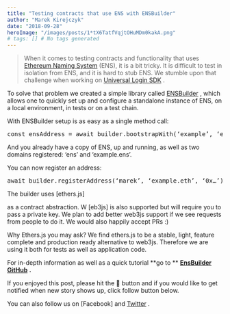 ```yaml
---
title: "Testing contracts that use ENS with ENSBuilder"
author: "Marek Kirejczyk"
date: "2018-09-28"
heroImage: "/images/posts/1*tX6TatfVqjtOHuMDm0kakA.png"
# tags: [] # No tags generated
---
```


> When it comes to testing contracts and functionality that uses [Ethereum Naming System](https://ens.domains/) (ENS), it is a bit tricky. It is difficult to test in isolation from ENS, and it is hard to stub ENS.
We stumble upon that challenge when working on [Universal Login SDK](https://github.com/EthWorks/ENSBuilder) .

To solve that problem we created a simple library called [ENSBuilder](https://github.com/ethworks) , which allows one to quickly set up and configure a standalone instance of ENS, on a local environment, in tests or on a test chain.

With ENSBuilder setup is as easy as a single method call:

<pre>const ensAddress = await builder.bootstrapWith(‘example’, ‘eth’);</pre>And you already have a copy of ENS, up and running, as well as two domains registered: ‘ens’ and ‘example.ens’.

You can now register an address:

<pre>await builder.registerAddress(‘marek’, ‘example.eth’, ‘0x…’);</pre>The builder uses [ethers.js]
as a contract abstraction. W [eb3js]
is also supported but will require you to pass a private key. We plan to add better web3js support if we see requests from people to do it. We would also happily accept PRs :)

Why Ethers.js you may ask?
We find ethers.js to be a stable, light, feature complete and production ready alternative to web3js. Therefore we are using it both for tests as well as application code.

For in-depth information as well as a quick tutorial **go to ** [**EnsBuilder GitHub**](https://github.com/ethworks/ensbuilder) **.**

If you enjoyed this post, please hit the 👏 button and if you would like to get notified when new story shows up, click follow button below.

You can also follow us on [Facebook]
and [Twitter](https://twitter.com/ethworks) .